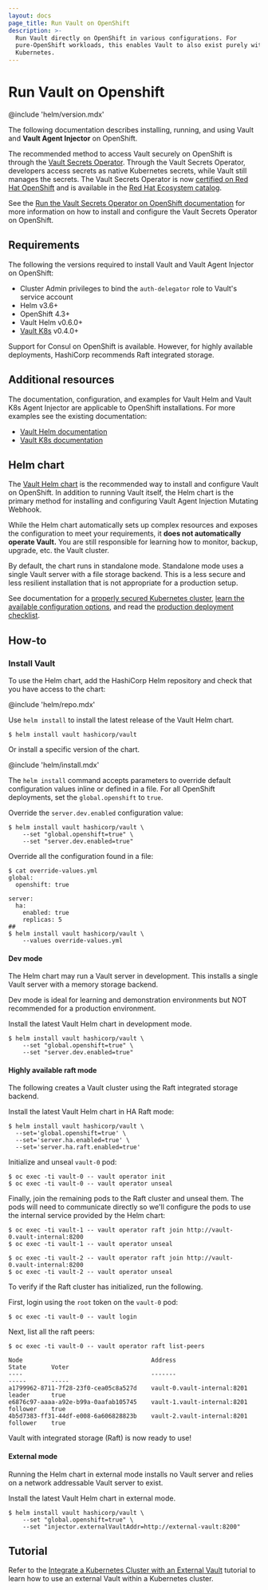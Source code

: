```yaml
---
layout: docs
page_title: Run Vault on OpenShift
description: >-
  Run Vault directly on OpenShift in various configurations. For
  pure-OpenShift workloads, this enables Vault to also exist purely within
  Kubernetes.
---
```


# Run Vault on Openshift

@include 'helm/version.mdx'

The following documentation describes installing, running, and using
Vault and **Vault Agent Injector** on OpenShift.

<Warning title="Recommended setup method">

   The recommended method to access Vault securely on OpenShift is through the [Vault Secrets Operator](/vault/docs/deploy/kubernetes/vso/). Through the Vault Secrets Operator, developers access secrets as native Kubernetes secrets, while Vault still manages the secrets. The Vault Secrets Operator is now [certified on Red Hat OpenShift](https://www.redhat.com/en/blog/vault-secrets-operator-now-certified-on-red-hat-openshift) and is available in the [Red Hat Ecosystem catalog](https://catalog.redhat.com/software/containers/hashicorp/vault-secrets-operator-bundle/64ddcd189d40d16b88133fd8).

   See the [Run the Vault Secrets Operator on OpenShift documentation](/vault/docs/deploy/kubernetes/vso/openshift) for more information on how to install and configure the Vault Secrets Operator on OpenShift.

</Warning>

## Requirements

The following the versions required to install Vault and Vault Agent Injector
on OpenShift:

- Cluster Admin privileges to bind the `auth-delegator` role to Vault's service account
- Helm v3.6+
- OpenShift 4.3+
- Vault Helm v0.6.0+
- [Vault K8s](https://github.com/hashicorp/vault-k8s) v0.4.0+


<Note>
Support for Consul on OpenShift is available. However, for highly available deployments, HashiCorp recommends Raft integrated storage.
</Note>

## Additional resources

The documentation, configuration, and examples for Vault Helm and Vault K8s Agent Injector
are applicable to OpenShift installations. For more examples see the existing documentation:

- [Vault Helm documentation](/vault/docs/platform/k8s/helm)
- [Vault K8s documentation](/vault/docs/platform/k8s/injector)

## Helm chart

The [Vault Helm chart](https://github.com/hashicorp/vault-helm)
is the recommended way to install and configure Vault on OpenShift.
In addition to running Vault itself, the Helm chart is the primary
method for installing and configuring Vault Agent Injection Mutating
Webhook.

While the Helm chart automatically sets up complex resources and exposes the
configuration to meet your requirements, it **does not automatically operate
Vault.** You are still responsible for learning how to monitor, backup, upgrade,
etc. the Vault cluster.

<Warning title="Security warning">

   By default, the chart runs in standalone mode. Standalone mode uses a single Vault server with a file storage backend. This is a less secure and less resilient installation that is not appropriate for a production setup. 

   See documentation for a [properly secured Kubernetes cluster](https://kubernetes.io/docs/tasks/administer-cluster/securing-a-cluster/), [learn the available configuration options](/vault/docs/platform/k8s/helm/configuration), and read the [production deployment checklist](/vault/docs/platform/k8s/helm/run#architecture).

</Warning>

## How-to

### Install Vault

To use the Helm chart, add the HashiCorp Helm repository and check that you have
access to the chart:

@include 'helm/repo.mdx'

Use `helm install` to install the latest release of the Vault Helm chart.

```shell-session
$ helm install vault hashicorp/vault
```

Or install a specific version of the chart.

@include 'helm/install.mdx'

The `helm install` command accepts parameters to override default configuration
values inline or defined in a file. For all OpenShift deployments, set the `global.openshift` to `true`.

Override the `server.dev.enabled` configuration value:

```shell-session
$ helm install vault hashicorp/vault \
    --set "global.openshift=true" \
    --set "server.dev.enabled=true"
```

Override all the configuration found in a file:

```shell-session
$ cat override-values.yml
global:
  openshift: true

server:
  ha:
    enabled: true
    replicas: 5
##
$ helm install vault hashicorp/vault \
    --values override-values.yml
```

#### Dev mode

The Helm chart may run a Vault server in development. This installs a single
Vault server with a memory storage backend.

<Tip>
   Dev mode is ideal for learning and demonstration environments but NOT recommended for a production environment.
</Tip> 

Install the latest Vault Helm chart in development mode.

```shell-session
$ helm install vault hashicorp/vault \
    --set "global.openshift=true" \
    --set "server.dev.enabled=true"
```

#### Highly available raft mode

The following creates a Vault cluster using the Raft integrated storage backend.

Install the latest Vault Helm chart in HA Raft mode:

```shell-session
$ helm install vault hashicorp/vault \
  --set='global.openshift=true' \
  --set='server.ha.enabled=true' \
  --set='server.ha.raft.enabled=true'
```

Initialize and unseal `vault-0` pod:

```shell-session
$ oc exec -ti vault-0 -- vault operator init
$ oc exec -ti vault-0 -- vault operator unseal
```

Finally, join the remaining pods to the Raft cluster and unseal them. The pods
will need to communicate directly so we'll configure the pods to use the internal
service provided by the Helm chart:

```shell-session
$ oc exec -ti vault-1 -- vault operator raft join http://vault-0.vault-internal:8200
$ oc exec -ti vault-1 -- vault operator unseal

$ oc exec -ti vault-2 -- vault operator raft join http://vault-0.vault-internal:8200
$ oc exec -ti vault-2 -- vault operator unseal
```

To verify if the Raft cluster has initialized, run the following.

First, login using the `root` token on the `vault-0` pod:

```shell-session
$ oc exec -ti vault-0 -- vault login
```

Next, list all the raft peers:

```shell-session
$ oc exec -ti vault-0 -- vault operator raft list-peers

Node                                    Address                        State       Voter
----                                    -------                        -----       -----
a1799962-8711-7f28-23f0-cea05c8a527d    vault-0.vault-internal:8201    leader      true
e6876c97-aaaa-a92e-b99a-0aafab105745    vault-1.vault-internal:8201    follower    true
4b5d7383-ff31-44df-e008-6a606828823b    vault-2.vault-internal:8201    follower    true
```

Vault with integrated storage (Raft) is now ready to use!

#### External mode

Running the Helm chart in external mode installs no Vault server and
relies on a network addressable Vault server to exist.

Install the latest Vault Helm chart in external mode.

```shell-session
$ helm install vault hashicorp/vault \
    --set "global.openshift=true" \
    --set "injector.externalVaultAddr=http://external-vault:8200"
```

## Tutorial

Refer to the [Integrate a Kubernetes Cluster with an
External Vault](/vault/tutorials/kubernetes/kubernetes-external-vault)
tutorial to learn how to use an external Vault within a Kubernetes cluster.
